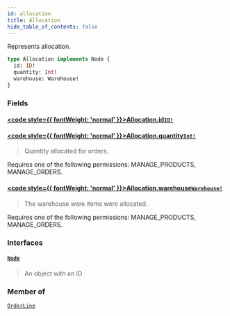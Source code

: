 ```yaml
---
id: allocation
title: Allocation
hide_table_of_contents: false
---
```








Represents allocation.

```graphql
type Allocation implements Node {
  id: ID!
  quantity: Int!
  warehouse: Warehouse!
}
```


### Fields

#### [<code style={{ fontWeight: 'normal' }}>Allocation.<b>id</b></code>](#)<Bullet />[`ID!`](../../../developer/api-reference/scalars/id) <Badge class="secondary" text="non-null"/> <Badge class="secondary" text="scalar"/>
> 
> 

#### [<code style={{ fontWeight: 'normal' }}>Allocation.<b>quantity</b></code>](#)<Bullet />[`Int!`](../../../developer/api-reference/scalars/int) <Badge class="secondary" text="non-null"/> <Badge class="secondary" text="scalar"/>
> Quantity allocated for orders.

Requires one of the following permissions: MANAGE_PRODUCTS, MANAGE_ORDERS.
> 

#### [<code style={{ fontWeight: 'normal' }}>Allocation.<b>warehouse</b></code>](#)<Bullet />[`Warehouse!`](../../../developer/api-reference/objects/warehouse) <Badge class="secondary" text="non-null"/> <Badge class="secondary" text="object"/>
> The warehouse were items were allocated.

Requires one of the following permissions: MANAGE_PRODUCTS, MANAGE_ORDERS.
> 

### Interfaces

#### [`Node`](../../../developer/api-reference/interfaces/node) <Badge class="secondary" text="interface"/>
> An object with an ID
> 



### Member of

[`OrderLine`](../../../developer/api-reference/objects/order-line)  <Badge class="secondary" text="object"/>



